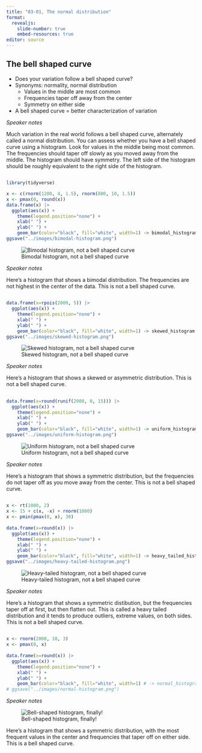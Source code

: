 ```yaml
---
title: "03-01, The normal distribution"
format: 
  revealjs:
    slide-number: true
    embed-resources: true
editor: source
---
```


## The bell shaped curve

-   Does your variation follow a bell shaped curve?
-   Synonyms: normality, normal distribution
    -   Values in the middle are most common
    -   Frequencies taper off away from the center
    -   Symmetry on either side
-   A bell shaped curve = better characterization of variation

::: notes
*Speaker notes*

Much variation in the real world follows a bell shaped curve, alternately called a normal distribution. You can assess whether you have a bell shaped curve using a histogram. Look for values in the middle being most common. The frequencies should taper off slowly as you moved away from the middle. The histogram should have symmetry. The left side of the histogram should be roughly equivalent to the right side of the histogram.
:::

## 

```r
library(tidyverse)
```

```r
x <- c(rnorm(1200, 4, 1.5), rnorm(800, 10, 1.5))
x <- pmax(0, round(x))
data.frame(x) |>
  ggplot(aes(x)) +
    theme(legend.position="none") +
    xlab(" ") +
    ylab(" ") +
    geom_bar(color="black", fill="white", width=1) -> bimodal_histogram
ggsave("../images/bimodal-histogram.png")
```

![Bimodal histogram, not a bell shaped curve](../images/bimodal-histogram.png)

::: notes
*Speaker notes*

Here's a histogram that shows a bimodal distribution. The frequencies are not highest in the center of the data. This is not a bell shaped curve.
:::

## 

```r
data.frame(x=rpois(2000, 5)) |>
  ggplot(aes(x)) +
    theme(legend.position="none") +
    xlab(" ") +
    ylab(" ") +
    geom_bar(color="black", fill="white", width=1) -> skewed_histogram
ggsave("../images/skewed-histogram.png")
```

![Skewed histogram, not a bell shaped curve](../images/skewed-histogram.png)

::: notes
*Speaker notes*

Here's a histogram that shows a skewed or asymmetric distribution. This is not a bell shaped curve.
:::

## 

```r
data.frame(x=round(runif(2000, 0, 15))) |>
  ggplot(aes(x)) +
    theme(legend.position="none") +
    xlab(" ") +
    ylab(" ") +
    geom_bar(color="black", fill="white", width=1) -> uniform_histogram
ggsave("../images/uniform-histogram.png")
```

![Uniform histogram, not a bell shaped curve](../images/uniform-histogram.png)

::: notes
*Speaker notes*

Here's a histogram that shows a symmetric distribution, but the frequencies do not taper off as you move away from the center. This is not a bell shaped curve.
:::

## 

```r
x <- rt(1000, 2)
x <- 15 + c(x, -x) + rnorm(1000)
x <- pmin(pmax(0, x), 30)
  
data.frame(x=round(x)) |>
  ggplot(aes(x)) +
    theme(legend.position="none") +
    xlab(" ") +
    ylab(" ") +
    geom_bar(color="black", fill="white", width=1) -> heavy_tailed_histogram
ggsave("../images/heavy-tailed-histogram.png")
```

![Heavy-tailed histogram, not a bell shaped curve](../images/heavy-tailed-histogram.png)

::: notes
*Speaker notes*

Here's a histogram that shows a symmetric distibution, but the frequencies taper off at first, but then flatten out. This is called a heavy tailed distribution and it tends to produce outliers, extreme values, on both sides. This is not a bell shaped curve.
:::

## 

```r
x <- rnorm(2000, 10, 3)
x <- pmax(0, x)
  
data.frame(x=round(x)) |>
  ggplot(aes(x)) +
    theme(legend.position="none") +
    xlab(" ") +
    ylab(" ") +
    geom_bar(color="black", fill="white", width=1) # -> normal_histogram
# ggsave("../images/normal-histogram.png")
```


::: notes
*Speaker notes*

![Bell-shaped histogram, finally!](../images/normal-histogram.png)


Here's a histogram that shows a symmetric distribution, with the most frequent values in the center and frequencies that taper off on either side. This is a bell shaped curve.
:::

